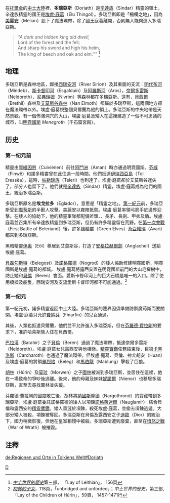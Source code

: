 在[[托爾金|托爾金]]的[[中土大陸|中土大陸]]裡，'''多瑞亞斯'''（Doriath）是[[辛達族|辛達族]]（Sindar）精靈的領土，辛達族精靈的國王是[[埃盧·庭葛|埃盧·庭葛]]（Elu Thingol）。多瑞亞斯即是「柵欄之地」，因為[[美麗安|美麗安]]（Melian）設下了魔法環帶，除了國王庭葛離開，否則無人能夠進入多瑞亞斯。

<blockquote>''"A dark and hidden king did dwell,<br>
''Lord of the forest and the fell;''<br>
''And sharp his sword and high his helm,''<br>
''The king of beech and oak and elm.''" <ref>''[[中土世界的歷史|中土世界的歷史]]''第三部， 「Lay of Leithian」， 156頁</ref></blockquote>
==地理==
多瑞亞斯是森林地區，鄰接[[西瑞安河|西瑞安河]]（River Sirion）及其東面的支流：[[明代布河|明代布河]]（Mindeb）、[[斯卡督印河|斯卡督印河]]（Esgalduin）及[[阿羅斯河|阿羅斯河]]（Aros）。[[奈爾多雷斯|奈爾多雷斯]]（Neldoreth）、[[尼弗瑞姆|尼弗瑞姆]]（Nivrim）等森林都在多瑞亞斯。還有，[[貝西爾|貝西爾]]（Brethil）森林及[[艾莫斯谷森林|艾莫斯谷森林]]（Nan Elmoth）都屬於多瑞亞斯，這兩個地方卻在魔法環帶以外。埃盧·庭葛視整個貝爾蘭為他的領土。多瑞亞斯的中央地帶是天然景觀，有一個佈滿洞穴的大山，埃盧·庭葛及矮人在這裡建造了一個不可思議的城市，叫[[明霓國斯|明霓國斯]] ''Menegroth''（千石窟宮殿）。
==历史==
===第一纪元前===
精靈由[[庫維因恩|庫維因恩]]（Cuiviénen）前往[[阿門洲|阿門洲]]（Aman）時亦通過明霓國斯。[[芬威|芬威]]（Finwë）和諾多精靈曾在此住過一段時間。他們抵達[[伊瑞西亞島|伊瑞西亞島]]（Tol Eressëa），這時，[[帖勒瑞族|帖勒瑞族]]（Teleri）也到達了。埃盧·庭葛卻於艾莫斯谷迷失了，部分人也留下了。他們就是[[辛達族|辛達族]]（Sindar）精靈，埃盧·庭葛成為他們的國王，統治多瑞亞斯。

多瑞亞斯原名是'''埃戈拉多'''（Eglador），意思是「精靈之地」。[[第一紀元|第一紀元]]前，多瑞亞斯受到[[魔苟斯|魔苟斯]]的半獸人攻擊。美麗安以霧陣抵禦。埃盧·庭葛率領弓箭手於邊界迎擊。在矮人的協助下，他的精靈軍隊都配備斧頭、、長矛、長劍、甲衣及盾。埃盧·庭葛並召集所有辛達族精靈到多瑞亞斯，但仍有許多精靈留在荒野。在[[第一次會戰|第一次會戰]]（First Battle of Beleriand）後，許多[[綠精靈|綠精靈]]（Green Elves）及[[亞維瑞|亞維瑞]]（Avari）都來到多瑞亞斯。

黑暗精靈[[伊奧|伊奧]]（Eöl）移居到艾莫斯谷，打造了[[安格拉赫爾劍|安格拉赫爾劍]]（Anglachel）送給埃盧·庭葛。

[[貝磊勾斯特|貝磊勾斯特]]（Belegost）及[[諾格羅德|諾格羅德]]（Nogrod）的矮人協助修建明霓國斯，明霓國斯是埃盧·庭葛的都城。
埃盧·庭葛將露西安置在明霓國斯前門的大山毛櫸樹中，防止她和[[貝倫|貝倫]]（Beren）會面。愛斯卡督印河上的巨大石橋是唯一的入口。除了使用橋樑及船隻，西瑞安河及支流愛斯卡督印河都不可能通過。<ref>''[[胡林的子女|胡林的子女]]''，118頁，「unbridged and unforded」；''中土世界的歷史''，第三部, 「Lay of the Children of Húrin」，59頁， 1457-1471行</ref>
===第一纪元===
第一紀元初，諾多精靈返回中土大陸。多瑞亞斯的邊界因須準備防禦魔苟斯而要關閉。埃盧·庭葛只允許[[費納芬|費納芬]]（Finarfin）的兒女通過。

其後，人類也抵達貝爾蘭，他們並不允許進入多瑞亞斯，但在[[芬羅德·費拉剛|芬羅德·費拉剛]]的要求下，准許哈萊斯族人住在貝西爾。

[[巴拉漢|巴拉漢]]（Barahir）之子[[貝倫|貝倫]]（Beren）通過了魔法環帶，抵達奈爾多雷斯（Neldoreth）。埃盧·庭葛女兒露西安與他相戀。[[精靈寶鑽_(寶物)|精靈寶鑽]]任務結束後，巨狼[[卡黑洛斯|卡黑洛斯]]（Carcharoth）也通過了魔法環帶。但埃盧·庭葛、貝倫、神犬胡安（Huan）及埃盧·庭葛的將領[[畢烈格|畢烈格]]（Beleg）和[[馬伯龍|馬伯龍]]（Mablung）擊殺了巨狼。

[[胡林|胡林]]（Húrin）及[[莫玟|莫玟]]（Morwen）之子[[圖林|圖林]]被派到多瑞亞斯，並居住在這裡，他在一場致命的爭吵後逃離。後來，他的母親及妹妹[[妮諾爾|妮諾爾]]（Nienor）也移居多瑞亞斯，直至去尋找圖林並失蹤。

芬羅德·費拉剛的國度敗亡後，胡林將[[納國斯隆德|納國斯隆德]]（Nargothrond）的寶藏帶到多瑞亞斯。埃盧·庭葛委託諾格羅德的矮人以項鍊[[諾格萊迷爾|諾格萊迷爾]]（Nauglamír） 結合貝倫和露西安的[[精靈寶鑽_(寶物)|精靈寶鑽]]。矮人垂涎於項鍊，殺死埃盧·庭葛，並偷去項鍊逃遁。大部分矮人被殺，項鍊被奪回。多瑞亞斯在貝倫及露西安之子[[迪歐|迪歐]]（Dior）的統治下，國力稍微恢復，但他在皇室相殘中被殺。多瑞亞斯遭到廢棄，直至在[[憤怒之戰|憤怒之戰]]（War of Wrath）被摧毀。

== 注釋 ==
<div class="references-small">
<references/>
</div>

{{Arda Realms Age1}}

[[Category:中土大陸的地理|D]]

[[de:Regionen_und_Orte_in_Tolkiens_Welt#Doriath|de:Regionen und Orte in Tolkiens Welt#Doriath]]